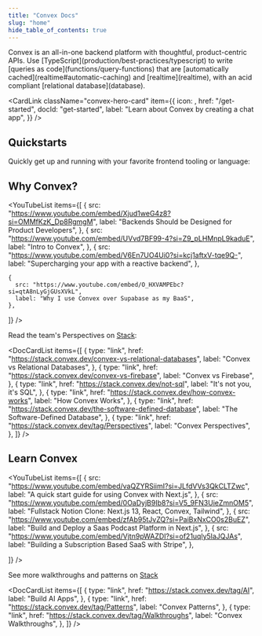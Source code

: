 ```yaml
---
title: "Convex Docs"
slug: "home"
hide_table_of_contents: true
---
```



<span className="convex-hero">
  Convex is an all-in-one backend platform with thoughtful, product-centric
  APIs.
</span>
<span className="convex-hero">
  Use [TypeScript](production/best-practices/typescript) to write [queries as
  code](functions/query-functions) that are [automatically
  cached](realtime#automatic-caching) and [realtime](realtime), with an acid
  compliant [relational database](database).
</span>

<CardLink
  className="convex-hero-card"
  item={{
    icon: <TutorialGraphic height={40} />,
    href: "/get-started",
    docId: "get-started",
    label: "Learn about Convex by creating a chat app",
  }}
/>

## Quickstarts

Quickly get up and running with your favorite frontend tooling or language:

<QuickstartsList />

## Why Convex?

<YouTubeList
  items={[
    {
      src: "https://www.youtube.com/embed/Xjud1weG4z8?si=OMMfKzK_Dp8RgmgM",
      label: "Backends Should be Designed for Product Developers",
    },
    {
      src: "https://www.youtube.com/embed/UVvd7BF99-4?si=Z9_pLHMnpL9kaduE",
      label: "Intro to Convex",
    },
    {
      src: "https://www.youtube.com/embed/V6En7UO4Ui0?si=kcj1aftxV-tqe9Q-",
      label: "Supercharging your app with a reactive backend",
    },

    {
      src: "https://www.youtube.com/embed/O_HXVAMPEbc?si=qtA8nLyGjGUsXVkL",
      label: "Why I use Convex over Supabase as my BaaS",
    },

]} />

Read the team's Perspectives on [Stack](https://stack.convex.dev):

<DocCardList
  items={[
    {
      type: "link",
      href: "https://stack.convex.dev/convex-vs-relational-databases",
      label: "Convex vs Relational Databases",
    },
    {
      type: "link",
      href: "https://stack.convex.dev/convex-vs-firebase",
      label: "Convex vs Firebase",
    },
    {
      type: "link",
      href: "https://stack.convex.dev/not-sql",
      label: "It's not you, it's SQL",
    },
    {
      type: "link",
      href: "https://stack.convex.dev/how-convex-works",
      label: "How Convex Works",
    },
    {
      type: "link",
      href: "https://stack.convex.dev/the-software-defined-database",
      label: "The Software-Defined Database",
    },
    {
      type: "link",
      href: "https://stack.convex.dev/tag/Perspectives",
      label: "Convex Perspectives",
    },
  ]}
/>

## Learn Convex

<YouTubeList
  items={[
    {
      src: "https://www.youtube.com/embed/vaQZYRSiimI?si=JLfdVVs3QkCLTZwc",
      label: "A quick start guide for using Convex with Next.js",
    },
    {
      src: "https://www.youtube.com/embed/0OaDyjB9Ib8?si=V5_9FN3UieZmnOM5",
      label: "Fullstack Notion Clone: Next.js 13, React, Convex, Tailwind",
    },
    {
      src: "https://www.youtube.com/embed/zfAb95tJvZQ?si=PaiBxNxCO0s2BuEZ",
      label: "Build and Deploy a Saas Podcast Platform in Next.js",
    },
    {
      src: "https://www.youtube.com/embed/Vjtn9pWAZDI?si=of21uqly5laJQJAs",
      label: "Building a Subscription Based SaaS with Stripe",
    },

]} />

See more walkthroughs and patterns on [Stack](https://stack.convex.dev)

<DocCardList
  items={[
    {
      type: "link",
      href: "https://stack.convex.dev/tag/AI",
      label: "Build AI Apps",
    },
    {
      type: "link",
      href: "https://stack.convex.dev/tag/Patterns",
      label: "Convex Patterns",
    },
    {
      type: "link",
      href: "https://stack.convex.dev/tag/Walkthroughs",
      label: "Convex Walkthroughs",
    },
  ]}
/>
